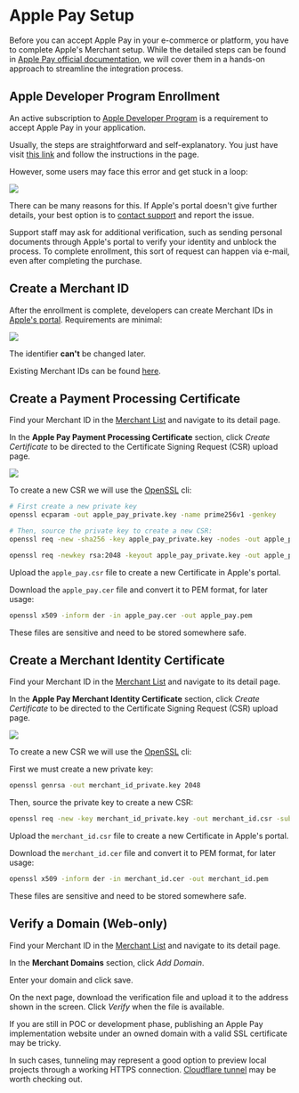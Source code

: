 

# Apple Pay Setup

Before you can accept Apple Pay in your e-commerce or platform, you have to complete Apple's Merchant setup. While the detailed steps can be found in [Apple Pay official documentation](https://developer.apple.com/documentation/applepaywebmerchantregistrationapi/registering_with_apple_pay_and_applying_to_use_the_api), we will cover them in a hands-on approach to streamline the integration process.

## Apple Developer Program Enrollment

An active subscription to [Apple Developer Program](https://developer.apple.com/programs/) is a requirement to accept Apple Pay in your application.

Usually, the steps are straightforward and self-explanatory. You just have visit [this link](https://developer.apple.com/programs/enroll/) and follow the instructions in the page.

However, some users may face this error and get stuck in a loop:

<img src={EnrollmentError} />

There can be many reasons for this. If Apple's portal doesn't give further details, your best option is to [contact support](https://developer.apple.com/contact/) and report the issue.

Support staff may ask for additional verification, such as sending personal documents through Apple's portal to verify your identity and unblock the process. To complete enrollment, this sort of request can happen via e-mail, even after completing the purchase.

## Create a Merchant ID

After the enrollment is complete, developers can create Merchant IDs in [Apple's portal](https://developer.apple.com/account/resources/identifiers/add/merchant).
Requirements are minimal:

<img src={CreateMerchantId} />

The identifier **can't** be changed later.

Existing Merchant IDs can be found [here](https://developer.apple.com/account/resources/identifiers/list/merchant).

## Create a Payment Processing Certificate

Find your Merchant ID in the [Merchant List](https://developer.apple.com/account/resources/identifiers/list/merchant) and navigate to its detail page.

In the **Apple Pay Payment Processing Certificate** section, click _Create Certificate_ to be directed to the Certificate Signing Request (CSR) upload page.

<img src={CreatePaymentProcessingCertificate} />

To create a new CSR we will use the [OpenSSL](https://www.openssl.org/) cli:

<Tabs className="bt-tabs" queryString="encryption">
  <TabItem value="ec" label="Elliptic Curve">

```bash
# First create a new private key
openssl ecparam -out apple_pay_private.key -name prime256v1 -genkey

# Then, source the private key to create a new CSR:
openssl req -new -sha256 -key apple_pay_private.key -nodes -out apple_pay.csr -subj "/CN=EnchantedWidgets, Inc./O=EnchantedWidgets, Inc./OU=Product Development/CN=John Doe/UID=johndoe/EMAIL=johndoe@example.com/STREET=123 Fantasy Lane/L=Fairyville/ST=Fairyland/C=FL/POSTALCODE=12345/DC=fantasy/DC=local"
```

  </TabItem>
  <TabItem value="rsa" label="RSA (China only)">

```bash
openssl req -newkey rsa:2048 -keyout apple_pay_private.key -out apple_pay.csr -nodes -subj "/CN=EnchantedWidgets, Inc./O=EnchantedWidgets, Inc./OU=Product Development/CN=John Doe/UID=johndoe/EMAIL=johndoe@example.com/STREET=123 Fantasy Lane/L=Fairyville/ST=Fairyland/C=FL/POSTALCODE=12345/DC=fantasy/DC=local"
```

  </TabItem>
</Tabs>

Upload the `apple_pay.csr` file to create a new Certificate in Apple's portal.

Download the `apple_pay.cer` file and convert it to PEM format, for later usage:

```bash
openssl x509 -inform der -in apple_pay.cer -out apple_pay.pem
```

<Alert type={Alerts.WARNING}>These files are sensitive and need to be stored somewhere safe.</Alert>

## Create a Merchant Identity Certificate

Find your Merchant ID in the [Merchant List](https://developer.apple.com/account/resources/identifiers/list/merchant) and navigate to its detail page.

In the **Apple Pay Merchant Identity Certificate** section, click _Create Certificate_ to be directed to the Certificate Signing Request (CSR) upload page.

<img src={CreateMerchantIdentityCertificate}/>

To create a new CSR we will use the [OpenSSL](https://www.openssl.org/) cli:

First we must create a new private key:

```bash
openssl genrsa -out merchant_id_private.key 2048
```

Then, source the private key to create a new CSR:

```bash
openssl req -new -key merchant_id_private.key -out merchant_id.csr -subj "/CN=EnchantedWidgets, Inc./O=EnchantedWidgets, Inc./OU=Product Development/CN=John Doe/UID=johndoe/EMAIL=johndoe@example.com/STREET=123 Fantasy Lane/L=Fairyville/ST=Fairyland/C=FL/POSTALCODE=12345/DC=fantasy/DC=local"
```

Upload the `merchant_id.csr` file to create a new Certificate in Apple's portal.

Download the `merchant_id.cer` file and convert it to PEM format, for later usage:

```bash
openssl x509 -inform der -in merchant_id.cer -out merchant_id.pem
```

<Alert type={Alerts.WARNING}>These files are sensitive and need to be stored somewhere safe.</Alert>

## Verify a Domain (Web-only)

Find your Merchant ID in the [Merchant List](https://developer.apple.com/account/resources/identifiers/list/merchant) and navigate to its detail page.

In the **Merchant Domains** section, click _Add Domain_.

Enter your domain and click save.

On the next page, download the verification file and upload it to the address shown in the screen. Click _Verify_ when the file is available.

<Alert type={Alerts.INFO}>
  If you are still in POC or development phase, publishing an Apple Pay implementation website under an owned domain with a valid SSL certificate may be tricky.

  In such cases, tunneling may represent a good option to preview local projects through a working HTTPS connection. [Cloudflare tunnel](https://developers.cloudflare.com/pages/how-to/preview-with-cloudflare-tunnel/) may be worth checking out.
</Alert>


